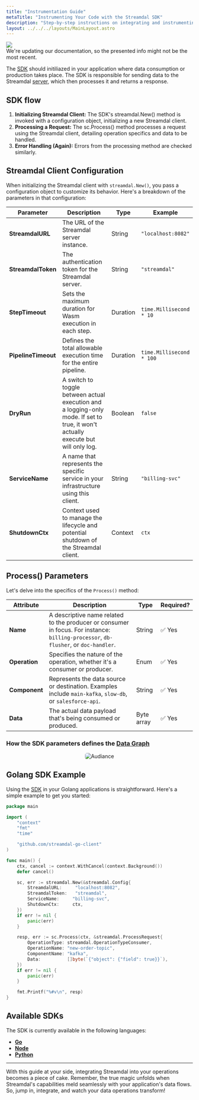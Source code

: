 ```yaml
---
title: "Instrumentation Guide"
metaTitle: "Instrumenting Your Code with the Streamdal SDK"
description: "Step-by-step instructions on integrating and instrumenting your code using the Streamdal SDK for a seamless data experience."
layout: ../../../layouts/MainLayout.astro
---
```



<div class="addl-wrapper">
<div class="addl">
<img src={information} class="uimage" />
<div class="addlcontent">
We're updating our documentation, so the presented info might not be the
most recent.
</div>
</div>
</div>

The [SDK](/en/core-components/sdk/) should initiliazed in your application 
where data consumption or production takes place. The SDK is responsible for 
sending data to the Streamdal [server](/en/core-components/server/), which then 
processes it and returns a response.

## SDK flow
1. **Initializing Streamdal Client:** The SDK's streamdal.New() method is invoked with a configuration object, initializing a new Streamdal client.
2. **Processing a Request:** The sc.Process() method processes a request using the Streamdal client, detailing operation specifics and data to be handled.
3. **Error Handling (Again):** Errors from the processing method are checked similarly.

## Streamdal Client Configuration

When initializing the Streamdal client with `streamdal.New()`, you pass a configuration object to customize its behavior. Here's a breakdown of the parameters in that configuration:

| Parameter | Description | Type | Example |
|-----------|-------------|------|---------|
| **StreamdalURL** | The URL of the Streamdal server instance. | String | `"localhost:8082"` |
| **StreamdalToken** | The authentication token for the Streamdal server. | String | `"streamdal"` |
| **StepTimeout** | Sets the maximum duration for Wasm execution in each step. | Duration | `time.Millisecond * 10` |
| **PipelineTimeout** | Defines the total allowable execution time for the entire pipeline. | Duration | `time.Millisecond * 100` |
| **DryRun** | A switch to toggle between actual execution and a logging-only mode. If set to true, it won't actually execute but will only log. | Boolean | `false` |
| **ServiceName** | A name that represents the specific service in your infrastructure using this client. | String | `"billing-svc"` |
| **ShutdownCtx** | Context used to manage the lifecycle and potential shutdown of the Streamdal client. | Context | `ctx` |


## Process() Parameters

Let's delve into the specifics of the `Process()` method:

| Attribute | Description | Type | Required? |
|-----------|-------------|------|-----------|
| **Name** | A descriptive name related to the producer or consumer in focus. For instance: `billing-processor`, `db-flusher`, or `doc-handler`. | String | ✅ Yes |
| **Operation** | Specifies the nature of the operation, whether it's a consumer or producer. | Enum | ✅ Yes |
| **Component** | Represents the data source or destination. Examples include `main-kafka`, `slow-db`, or `salesforce-api`. | String | ✅ Yes |
| **Data** | The actual data payload that's being consumed or produced. | Byte array | ✅ Yes |


### How the SDK parameters defines the <a href="/en/resources-support/glossary#data-graph" class="pkeyword">Data Graph</a>

<center><img src={dataGraph} alt="Audiance" style="border-radius: 5px;" /></center>


## Golang SDK Example

Using the [SDK](/en/core-components/sdk/) in your Golang applications is 
straightforward. Here's a simple example to get you started:

```go
package main

import (
	"context"
	"fmt"
	"time"

	"github.com/streamdal-go-client"
)

func main() {
	ctx, cancel := context.WithCancel(context.Background())
	defer cancel()

	sc, err := streamdal.New(&streamdal.Config{
		StreamdalURL:     "localhost:8082",
		StreamdalToken:   "streamdal",
		ServiceName:     "billing-svc",
		ShutdownCtx:     ctx,
	})
	if err != nil {
		panic(err)
	}

	resp, err := sc.Process(ctx, &streamdal.ProcessRequest{
		OperationType: streamdal.OperationTypeConsumer,
		OperationName: "new-order-topic",
		ComponentName: "kafka",
		Data:          []byte(`{"object": {"field": true}}`),
	})
	if err != nil {
		panic(err)
	}

	fmt.Printf("%#v\n", resp)
}
```

## Available SDKs

The SDK is currently available in the following languages:

- **[Go](https://github.com/streamdal/go-sdk)**
- **[Node](https://github.com/streamdal/node-sdk)**
- **[Python](https://github.com/streamdal/python-sdk)**

---

With this guide at your side, integrating Streamdal into your operations 
becomes a piece of cake. Remember, the true magic unfolds when Streamdal's 
capabilities meld seamlessly with your application's data flows. So, jump in, 
integrate, and watch your data operations transform!
